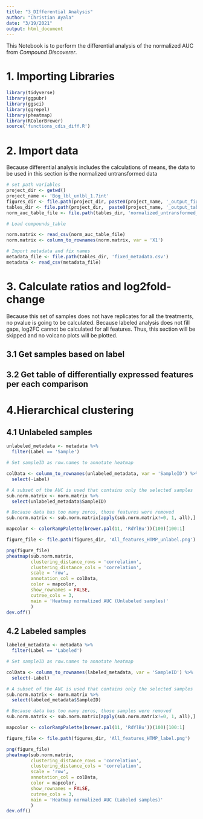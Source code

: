 ```yaml
---
title: "3_DIfferential Analysis"
author: "Christian Ayala"
date: "3/19/2021"
output: html_document
---
```


This Notebook is to perform the differential analysis of the normalized AUC from *Compound Discoverer*.

# 1. Importing Libraries

```r
library(tidyverse)
library(ggpubr)
library(ggsci)
library(ggrepel)
library(pheatmap)
library(RColorBrewer)
source('functions_cdis_diff.R')
```

# 2. Import data

Because differential analysis includes the calculations of means, the data to be used in this section is the normalized untransformed data

```r
# set path variables
project_dir <- getwd()
project_name <- 'Bog_lbl_unlbl_1.7int'
figures_dir <- file.path(project_dir, paste0(project_name, '_output_figures'))
tables_dir <- file.path(project_dir,  paste0(project_name, '_output_tables'))
norm_auc_table_file <- file.path(tables_dir, 'normalized_untransformed_auc_table.csv')

# Load compounds_table

norm.matrix <- read_csv(norm_auc_table_file)
norm.matrix <- column_to_rownames(norm.matrix, var = 'X1')

# Import metadata and fix names
metadata_file <- file.path(tables_dir, 'fixed_metadata.csv')
metadata <- read_csv(metadata_file)

```

# 3. Calculate ratios and log2fold-change

Because this set of samples does not have replicates for all the treatments, no pvalue is going to be calculated. Because labeled analysis does not fill gaps, log2FC cannot be calculated for all features. Thus, this section will be skipped and no volcano plots will be plotted.

## 3.1 Get samples based on label

## 3.2 Get table of differentially expressed features per each comparison


# 4.Hierarchical clustering

## 4.1 Unlabeled samples

```r

unlabeled_metadata <- metadata %>% 
  filter(Label == 'Sample')

# Set sampleID as row.names to annotate heatmap

colData <- column_to_rownames(unlabeled_metadata, var = 'SampleID') %>% 
  select(-Label)

# A subset of the AUC is used that contains only the selected samples
sub.norm.matrix <- norm.matrix %>% 
  select(unlabeled_metadata$SampleID)

# Because data has too many zeros, those features were removed
sub.norm.matrix <- sub.norm.matrix[apply(sub.norm.matrix!=0, 1, all),]

mapcolor <- colorRampPalette(brewer.pal(11, 'RdYlBu'))(100)[100:1]

figure_file <- file.path(figures_dir, 'All_features_HTMP_unlabel.png')

png(figure_file)
pheatmap(sub.norm.matrix,
         clustering_distance_rows = 'correlation',
         clustering_distance_cols = 'correlation',
         scale = 'row',
         annotation_col = colData,
         color = mapcolor,
         show_rownames = FALSE,
         cutree_cols = 3,
         main = 'Heatmap normalized AUC (Unlabeled samples)'
         )
dev.off()

```

## 4.2 Labeled samples

```r

labeled_metadata <- metadata %>% 
  filter(Label == 'Labeled')

# Set sampleID as row.names to annotate heatmap

colData <- column_to_rownames(labeled_metadata, var = 'SampleID') %>% 
  select(-Label)

# A subset of the AUC is used that contains only the selected samples
sub.norm.matrix <- norm.matrix %>% 
  select(labeled_metadata$SampleID)

# Because data has too many zeros, those samples were removed
sub.norm.matrix <- sub.norm.matrix[apply(sub.norm.matrix!=0, 1, all),]

mapcolor <- colorRampPalette(brewer.pal(11, 'RdYlBu'))(100)[100:1]

figure_file <- file.path(figures_dir, 'All_features_HTMP_label.png')

png(figure_file)
pheatmap(sub.norm.matrix,
         clustering_distance_rows = 'correlation',
         clustering_distance_cols = 'correlation',
         scale = 'row',
         annotation_col = colData,
         color = mapcolor,
         show_rownames = FALSE,
         cutree_cols = 3,
         main = 'Heatmap normalized AUC (Labeled samples)'
         )
dev.off()

```
